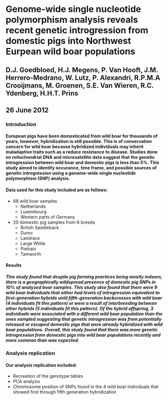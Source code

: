 # Genome-wide single nucleotide polymorphism analysis reveals recent genetic introgression from domestic pigs into Northwest Eurpean wild boar populations
## D.J. Goedbloed, H.J. Megens, P. Van Hooft, J.M. Herrero-Medrano, W. Lutz, P. Alexandri, R.P.M.A Crooijmans, M. Groenen, S.E. Van Wieren, R.C. Ydenberg, H.H.T. Prins
## 26 June 2012

### Introduction
#### European pigs have been domesticated from wild boar for thousands of years, however, hybridization is still possible. This is of conservation concern for wild boar because hybridized individuals may inherit maladaptive traits such as a reduce resistance to disease. Studies done on mitochondrial DNA and microsatellite data suggest that the genetic introgression between wild boar and domestic pigs is less than 5%. This study aimed to identify occurance, time frame, and possible sources of genetic introgression using a genome-wide single nucleotide polymorphism (SNP) analysis.
#### Data used for this study included are as follows:
  * 88 wild boar samples
    * Netherlands
    * Luxembourg
    * Western parts of Germany
  * 20 domestic pig samples from 6 breeds
    * British Saddleback
    * Duroc
    * Landrace
    * Large White
    * Pietrain
    * Tamworth
    
#### Results
##### This study found that despite pig farming practices being mostly indoors, there is a geographically wildspread presence of domestic pig SNPs in 10% of analyzed boar samples. This study also found that there were 9 wild boar individuals that either had levels of introgression equivalent to first-generation hybrids until fifth-generation backcrosses with wild boar (4 individuals fit this pattern) or were a result of interbreeding between other hybrids (5 individuals fit this pattern). Of the hybrid offspring, 3 individuals were associated with a different wild boar population than the ones sampled suggesting that genetic introgression was from potentially released or escaped domestic pigs that were already hybridized with wild boar populations. Overall, this study found that there was more genetic introgression from domestic pigs into wild boar populations recently and more common than was expected.
### Analysis replication
#### Our analysis replication included:
  * Recreation of the genotype tables
  * PCA analysis
  * Chromosome position of SNPs found in the 4 wild boar individuals that showed first through fifth generation hybridization